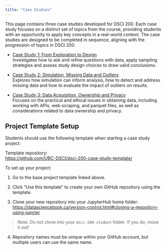 ```yaml
---
title: "Case Studies"
---
```


This page contains three case studies developed for DSCI 200. Each case study focuses on a distinct set of topics from the course, providing students with an opportunity to apply key concepts in a real-world context. The case studies are designed to be completed in sequence, aligning with the progression of topics in DSCI 200.


- [Case Study 1: From Exploration to Design](case-study-1.qmd)  
  Investigates how to ask and refine questions with data, apply sampling strategies and assess study design choices to draw valid conclusions.

- [Case Study 2: Simulation, Missing Data and Outliers](#)  
  Explores how simulation can inform analysis, how to detect and address missing data and how to evaluate the impact of outliers on results.

- [Case Study 3: Data Acquisition, Ownership and Privacy](#)  
  Focuses on the practical and ethical issues in obtaining data, including working with APIs, web scraping, and parquet files, as well as considerations related to data ownership and privacy.

## Project Template Setup

Students should use the following template when starting a case study project:

Template repository:  
[https://github.com/UBC-DSCI/dsci-200-case-study-template/](https://github.com/UBC-DSCI/dsci-200-case-study-template/)

To set up your project:

1. Go to the base project template linked above.

2. Click "Use this template" to create your own GitHub repository using the template.

3. Clone your new repository into your JupyterHub home folder:  
   [https://datasciencebook.ca/version-control.html#cloning-a-repository-using-jupyter](https://datasciencebook.ca/version-control.html#cloning-a-repository-using-jupyter)

> Note: Do not clone into your `dsci-200-student` folder. If you do, move it out! 

4. Repository names must be unique within your GitHub account, but multiple users can use the same name.



